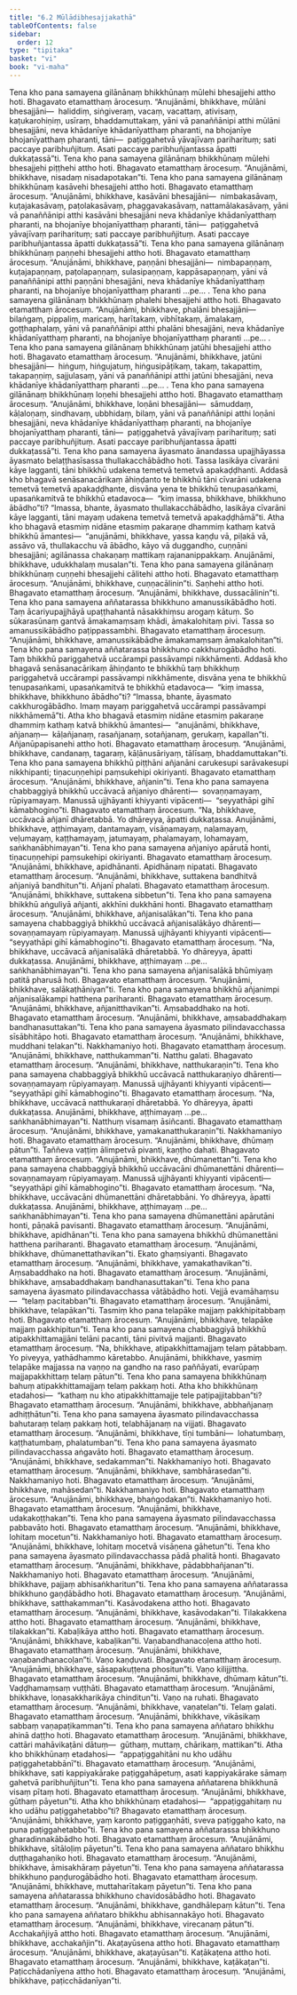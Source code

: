 ```yaml
---
title: "6.2 Mūlādibhesajjakathā"
tableOfContents: false
sidebar:
  order: 12
type: "tipitaka"
basket: "vi"
book: "vi-maha"
---
```



<DynamicBreadcrumb />

<Division number="263" book="vi-maha">

<Paragraph number="1203" book="vi-maha">
Tena kho pana samayena gilānānaṃ bhikkhūnaṃ mūlehi bhesajjehi attho hoti. Bhagavato etamatthaṃ ārocesuṃ. “Anujānāmi, bhikkhave, mūlāni bhesajjāni—  haliddiṃ, siṅgiveraṃ, vacaṃ, vacattaṃ, ativisaṃ, kaṭukarohiṇiṃ, usīraṃ, bhaddamuttakaṃ, yāni vā panaññānipi atthi mūlāni bhesajjāni, neva khādanīye khādanīyatthaṃ pharanti, na bhojanīye bhojanīyatthaṃ pharanti, tāni—  paṭiggahetvā yāvajīvaṃ pariharituṃ; sati paccaye paribhuñjituṃ. Asati paccaye paribhuñjantassa āpatti dukkaṭassā”ti.
</Paragraph>

<Paragraph number="1204" book="vi-maha">
Tena kho pana samayena gilānānaṃ bhikkhūnaṃ mūlehi bhesajjehi piṭṭhehi attho hoti. Bhagavato etamatthaṃ ārocesuṃ. “Anujānāmi, bhikkhave, nisadaṃ nisadapotakan”ti.
</Paragraph>

<Paragraph number="1205" book="vi-maha">
Tena kho pana samayena gilānānaṃ bhikkhūnaṃ kasāvehi bhesajjehi attho hoti. Bhagavato etamatthaṃ ārocesuṃ. “Anujānāmi, bhikkhave, kasāvāni bhesajjāni—  nimbakasāvaṃ, kuṭajakasāvaṃ, paṭolakasāvaṃ, phaggavakasāvaṃ, nattamālakasāvaṃ, yāni vā panaññānipi atthi kasāvāni bhesajjāni neva khādanīye khādanīyatthaṃ pharanti, na bhojanīye bhojanīyatthaṃ pharanti, tāni—  paṭiggahetvā yāvajīvaṃ pariharituṃ; sati paccaye paribhuñjituṃ. Asati paccaye paribhuñjantassa āpatti dukkaṭassā”ti.
</Paragraph>

<Paragraph number="1206" book="vi-maha">
Tena kho pana samayena gilānānaṃ bhikkhūnaṃ paṇṇehi bhesajjehi attho hoti. Bhagavato etamatthaṃ ārocesuṃ. “Anujānāmi, bhikkhave, paṇṇāni bhesajjāni—  nimbapaṇṇaṃ, kuṭajapaṇṇaṃ, paṭolapaṇṇaṃ, sulasipaṇṇaṃ, kappāsapaṇṇaṃ, yāni vā panaññānipi atthi paṇṇāni bhesajjāni, neva khādanīye khādanīyatthaṃ pharanti, na bhojanīye bhojanīyatthaṃ pharanti …pe… .
</Paragraph>

<Paragraph number="1207" book="vi-maha">
Tena kho pana samayena gilānānaṃ bhikkhūnaṃ phalehi bhesajjehi attho hoti. Bhagavato etamatthaṃ ārocesuṃ. “Anujānāmi, bhikkhave, phalāni bhesajjāni—  bilaṅgaṃ, pippaliṃ, maricaṃ, harītakaṃ, vibhītakaṃ, āmalakaṃ, goṭṭhaphalaṃ, yāni vā panaññānipi atthi phalāni bhesajjāni, neva khādanīye khādanīyatthaṃ pharanti, na bhojanīye bhojanīyatthaṃ pharanti …pe… .
</Paragraph>

<Paragraph number="1208" book="vi-maha">
Tena kho pana samayena gilānānaṃ bhikkhūnaṃ jatūhi bhesajjehi attho hoti. Bhagavato etamatthaṃ ārocesuṃ. “Anujānāmi, bhikkhave, jatūni bhesajjāni—  hiṅguṃ, hiṅgujatuṃ, hiṅgusipāṭikaṃ, takaṃ, takapattiṃ, takapaṇṇiṃ, sajjulasaṃ, yāni vā panaññānipi atthi jatūni bhesajjāni, neva khādanīye khādanīyatthaṃ pharanti …pe… .
</Paragraph>

<Paragraph number="1209" book="vi-maha">
Tena kho pana samayena gilānānaṃ bhikkhūnaṃ loṇehi bhesajjehi attho hoti. Bhagavato etamatthaṃ ārocesuṃ. “Anujānāmi, bhikkhave, loṇāni bhesajjāni—  sāmuddaṃ, kāḷaloṇaṃ, sindhavaṃ, ubbhidaṃ, bilaṃ, yāni vā panaññānipi atthi loṇāni bhesajjāni, neva khādanīye khādanīyatthaṃ pharanti, na bhojanīye bhojanīyatthaṃ pharanti, tāni—  paṭiggahetvā yāvajīvaṃ pariharituṃ; sati paccaye paribhuñjituṃ. Asati paccaye paribhuñjantassa āpatti dukkaṭassā”ti.
</Paragraph>

</Division>
<Division number="264" book="vi-maha">

<Paragraph number="1210" book="vi-maha">
Tena kho pana samayena āyasmato ānandassa upajjhāyassa āyasmato belaṭṭhasīsassa thullakacchābādho hoti. Tassa lasikāya cīvarāni kāye lagganti, tāni bhikkhū udakena temetvā temetvā apakaḍḍhanti. Addasā kho bhagavā senāsanacārikaṃ āhiṇḍanto te bhikkhū tāni cīvarāni udakena temetvā temetvā apakaḍḍhante, disvāna yena te bhikkhū tenupasaṅkami, upasaṅkamitvā te bhikkhū etadavoca—  “kiṃ imassa, bhikkhave, bhikkhuno ābādho”ti? “Imassa, bhante, āyasmato thullakacchābādho, lasikāya cīvarāni kāye lagganti, tāni mayaṃ udakena temetvā temetvā apakaḍḍhāmā”ti. Atha kho bhagavā etasmiṃ nidāne etasmiṃ pakaraṇe dhammiṃ kathaṃ katvā bhikkhū āmantesi—  “anujānāmi, bhikkhave, yassa kaṇḍu vā, piḷakā vā, assāvo vā, thullakacchu vā ābādho, kāyo vā duggandho, cuṇṇāni bhesajjāni; agilānassa chakaṇaṃ mattikaṃ rajananippakkaṃ. Anujānāmi, bhikkhave, udukkhalaṃ musalan”ti.
</Paragraph>

<Paragraph number="1211" book="vi-maha">
Tena kho pana samayena gilānānaṃ bhikkhūnaṃ cuṇṇehi bhesajjehi cālitehi attho hoti. Bhagavato etamatthaṃ ārocesuṃ. “Anujānāmi, bhikkhave, cuṇṇacālinin”ti. Saṇhehi attho hoti. Bhagavato etamatthaṃ ārocesuṃ. “Anujānāmi, bhikkhave, dussacālinin”ti.
</Paragraph>

<Paragraph number="1212" book="vi-maha">
Tena kho pana samayena aññatarassa bhikkhuno amanussikābādho hoti. Taṃ ācariyupajjhāyā upaṭṭhahantā nāsakkhiṃsu arogaṃ kātuṃ. So sūkarasūnaṃ gantvā āmakamaṃsaṃ khādi, āmakalohitaṃ pivi. Tassa so amanussikābādho paṭippassambhi. Bhagavato etamatthaṃ ārocesuṃ. “Anujānāmi, bhikkhave, amanussikābādhe āmakamaṃsaṃ āmakalohitan”ti.
</Paragraph>

</Division>
<Division number="265" book="vi-maha">

<Paragraph number="1213" book="vi-maha">
Tena kho pana samayena aññatarassa bhikkhuno cakkhurogābādho hoti. Taṃ bhikkhū pariggahetvā uccārampi passāvampi nikkhāmenti. Addasā kho bhagavā senāsanacārikaṃ āhiṇḍanto te bhikkhū taṃ bhikkhuṃ pariggahetvā uccārampi passāvampi nikkhāmente, disvāna yena te bhikkhū tenupasaṅkami, upasaṅkamitvā te bhikkhū etadavoca—  “kiṃ imassa, bhikkhave, bhikkhuno ābādho”ti? “Imassa, bhante, āyasmato cakkhurogābādho. Imaṃ mayaṃ pariggahetvā uccārampi passāvampi nikkhāmemā”ti. Atha kho bhagavā etasmiṃ nidāne etasmiṃ pakaraṇe dhammiṃ kathaṃ katvā bhikkhū āmantesi—  “anujānāmi, bhikkhave, añjanaṃ—  kāḷañjanaṃ, rasañjanaṃ, sotañjanaṃ, gerukaṃ, kapallan”ti. Añjanūpapisanehi attho hoti. Bhagavato etamatthaṃ ārocesuṃ. “Anujānāmi, bhikkhave, candanaṃ, tagaraṃ, kāḷānusāriyaṃ, tālīsaṃ, bhaddamuttakan”ti. Tena kho pana samayena bhikkhū piṭṭhāni añjanāni carukesupi sarāvakesupi nikkhipanti; tiṇacuṇṇehipi paṃsukehipi okiriyanti. Bhagavato etamatthaṃ ārocesuṃ. “Anujānāmi, bhikkhave, añjanin”ti.
</Paragraph>

<Paragraph number="1214" book="vi-maha">
Tena kho pana samayena chabbaggiyā bhikkhū uccāvacā añjaniyo dhārenti—  sovaṇṇamayaṃ, rūpiyamayaṃ. Manussā ujjhāyanti khiyyanti vipācenti—  “seyyathāpi gihī kāmabhogino”ti. Bhagavato etamatthaṃ ārocesuṃ. “Na, bhikkhave, uccāvacā añjanī dhāretabbā. Yo dhāreyya, āpatti dukkaṭassa. Anujānāmi, bhikkhave, aṭṭhimayaṃ, dantamayaṃ, visāṇamayaṃ, naḷamayaṃ, veḷumayaṃ, kaṭṭhamayaṃ, jatumayaṃ, phalamayaṃ, lohamayaṃ, saṅkhanābhimayan”ti.
</Paragraph>

<Paragraph number="1215" book="vi-maha">
Tena kho pana samayena añjaniyo apārutā honti, tiṇacuṇṇehipi paṃsukehipi okiriyanti. Bhagavato etamatthaṃ ārocesuṃ. “Anujānāmi, bhikkhave, apidhānanti. Apidhānaṃ nipatati. Bhagavato etamatthaṃ ārocesuṃ. “Anujānāmi, bhikkhave, suttakena bandhitvā añjaniyā bandhitun”ti. Añjanī phalati. Bhagavato etamatthaṃ ārocesuṃ. “Anujānāmi, bhikkhave, suttakena sibbetun”ti.
</Paragraph>

<Paragraph number="1216" book="vi-maha">
Tena kho pana samayena bhikkhū aṅguliyā añjanti, akkhīni dukkhāni honti. Bhagavato etamatthaṃ ārocesuṃ. “Anujānāmi, bhikkhave, añjanisalākan”ti.
</Paragraph>

<Paragraph number="1217" book="vi-maha">
Tena kho pana samayena chabbaggiyā bhikkhū uccāvacā añjanisalākāyo dhārenti—  sovaṇṇamayaṃ rūpiyamayaṃ. Manussā ujjhāyanti khiyyanti vipācenti—  “seyyathāpi gihī kāmabhogino”ti. Bhagavato etamatthaṃ ārocesuṃ. “Na, bhikkhave, uccāvacā añjanisalākā dhāretabbā. Yo dhāreyya, āpatti dukkaṭassa. Anujānāmi, bhikkhave, aṭṭhimayaṃ …pe…  saṅkhanābhimayan”ti.
</Paragraph>

<Paragraph number="1218" book="vi-maha">
Tena kho pana samayena añjanisalākā bhūmiyaṃ patitā pharusā hoti. Bhagavato etamatthaṃ ārocesuṃ. “Anujānāmi, bhikkhave, salākaṭhāniyan”ti.
</Paragraph>

<Paragraph number="1219" book="vi-maha">
Tena kho pana samayena bhikkhū añjanimpi añjanisalākampi hatthena pariharanti. Bhagavato etamatthaṃ ārocesuṃ. “Anujānāmi, bhikkhave, añjanitthavikan”ti. Aṃsabaddhako na hoti. Bhagavato etamatthaṃ ārocesuṃ. “Anujānāmi, bhikkhave, aṃsabaddhakaṃ bandhanasuttakan”ti.
</Paragraph>

</Division>
<Division number="266" book="vi-maha">

<Paragraph number="1220" book="vi-maha">
Tena kho pana samayena āyasmato pilindavacchassa sīsābhitāpo hoti. Bhagavato etamatthaṃ ārocesuṃ. “Anujānāmi, bhikkhave, muddhani telakan”ti. Nakkhamaniyo hoti. Bhagavato etamatthaṃ ārocesuṃ. “Anujānāmi, bhikkhave, natthukamman”ti. Natthu galati. Bhagavato etamatthaṃ ārocesuṃ. “Anujānāmi, bhikkhave, natthukaraṇin”ti.
</Paragraph>

<Paragraph number="1221" book="vi-maha">
Tena kho pana samayena chabbaggiyā bhikkhū uccāvacā natthukaraṇiyo dhārenti—  sovaṇṇamayaṃ rūpiyamayaṃ. Manussā ujjhāyanti khiyyanti vipācenti—  “seyyathāpi gihī kāmabhogino”ti. Bhagavato etamatthaṃ ārocesuṃ. “Na, bhikkhave, uccāvacā natthukaraṇī dhāretabbā. Yo dhāreyya, āpatti dukkaṭassa. Anujānāmi, bhikkhave, aṭṭhimayaṃ …pe…  saṅkhanābhimayan”ti. Natthuṃ visamaṃ āsiñcanti. Bhagavato etamatthaṃ ārocesuṃ. “Anujānāmi, bhikkhave, yamakanatthukaraṇin”ti. Nakkhamaniyo hoti. Bhagavato etamatthaṃ ārocesuṃ. “Anujānāmi, bhikkhave, dhūmaṃ pātun”ti. Taññeva vaṭṭiṃ ālimpetvā pivanti, kaṇṭho dahati. Bhagavato etamatthaṃ ārocesuṃ. “Anujānāmi, bhikkhave, dhūmanettan”ti.
</Paragraph>

<Paragraph number="1222" book="vi-maha">
Tena kho pana samayena chabbaggiyā bhikkhū uccāvacāni dhūmanettāni dhārenti—  sovaṇṇamayaṃ rūpiyamayaṃ. Manussā ujjhāyanti khiyyanti vipācenti—  “seyyathāpi gihī kāmabhogino”ti. Bhagavato etamatthaṃ ārocesuṃ. “Na, bhikkhave, uccāvacāni dhūmanettāni dhāretabbāni. Yo dhāreyya, āpatti dukkaṭassa. Anujānāmi, bhikkhave, aṭṭhimayaṃ …pe…  saṅkhanābhimayan”ti.
</Paragraph>

<Paragraph number="1223" book="vi-maha">
Tena kho pana samayena dhūmanettāni apārutāni honti, pāṇakā pavisanti. Bhagavato etamatthaṃ ārocesuṃ. “Anujānāmi, bhikkhave, apidhānan”ti.
</Paragraph>

<Paragraph number="1224" book="vi-maha">
Tena kho pana samayena bhikkhū dhūmanettāni hatthena pariharanti. Bhagavato etamatthaṃ ārocesuṃ. “Anujānāmi, bhikkhave, dhūmanettathavikan”ti. Ekato ghaṃsiyanti. Bhagavato etamatthaṃ ārocesuṃ. “Anujānāmi, bhikkhave, yamakathavikan”ti. Aṃsabaddhako na hoti. Bhagavato etamatthaṃ ārocesuṃ. “Anujānāmi, bhikkhave, aṃsabaddhakaṃ bandhanasuttakan”ti.
</Paragraph>

</Division>
<Division number="267" book="vi-maha">

<Paragraph number="1225" book="vi-maha">
Tena kho pana samayena āyasmato pilindavacchassa vātābādho hoti. Vejjā evamāhaṃsu—  “telaṃ pacitabban”ti. Bhagavato etamatthaṃ ārocesuṃ. “Anujānāmi, bhikkhave, telapākan”ti. Tasmiṃ kho pana telapāke majjaṃ pakkhipitabbaṃ hoti. Bhagavato etamatthaṃ ārocesuṃ. “Anujānāmi, bhikkhave, telapāke majjaṃ pakkhipitun”ti.
</Paragraph>

<Paragraph number="1226" book="vi-maha">
Tena kho pana samayena chabbaggiyā bhikkhū atipakkhittamajjāni telāni pacanti, tāni pivitvā majjanti. Bhagavato etamatthaṃ ārocesuṃ. “Na, bhikkhave, atipakkhittamajjaṃ telaṃ pātabbaṃ. Yo piveyya, yathādhammo kāretabbo. Anujānāmi, bhikkhave, yasmiṃ telapāke majjassa na vaṇṇo na gandho na raso paññāyati, evarūpaṃ majjapakkhittaṃ telaṃ pātun”ti.
</Paragraph>

<Paragraph number="1227" book="vi-maha">
Tena kho pana samayena bhikkhūnaṃ bahuṃ atipakkhittamajjaṃ telaṃ pakkaṃ hoti. Atha kho bhikkhūnaṃ etadahosi—  “kathaṃ nu kho atipakkhittamajje tele paṭipajjitabban”ti? Bhagavato etamatthaṃ ārocesuṃ. “Anujānāmi, bhikkhave, abbhañjanaṃ adhiṭṭhātun”ti.
</Paragraph>

<Paragraph number="1228" book="vi-maha">
Tena kho pana samayena āyasmato pilindavacchassa bahutaraṃ telaṃ pakkaṃ hoti, telabhājanaṃ na vijjati. Bhagavato etamatthaṃ ārocesuṃ. “Anujānāmi, bhikkhave, tīṇi tumbāni—  lohatumbaṃ, kaṭṭhatumbaṃ, phalatumban”ti.
</Paragraph>

<Paragraph number="1229" book="vi-maha">
Tena kho pana samayena āyasmato pilindavacchassa aṅgavāto hoti. Bhagavato etamatthaṃ ārocesuṃ. “Anujānāmi, bhikkhave, sedakamman”ti. Nakkhamaniyo hoti. Bhagavato etamatthaṃ ārocesuṃ. “Anujānāmi, bhikkhave, sambhārasedan”ti. Nakkhamaniyo hoti. Bhagavato etamatthaṃ ārocesuṃ. “Anujānāmi, bhikkhave, mahāsedan”ti. Nakkhamaniyo hoti. Bhagavato etamatthaṃ ārocesuṃ. “Anujānāmi, bhikkhave, bhaṅgodakan”ti. Nakkhamaniyo hoti. Bhagavato etamatthaṃ ārocesuṃ. “Anujānāmi, bhikkhave, udakakoṭṭhakan”ti.
</Paragraph>

<Paragraph number="1230" book="vi-maha">
Tena kho pana samayena āyasmato pilindavacchassa pabbavāto hoti. Bhagavato etamatthaṃ ārocesuṃ. “Anujānāmi, bhikkhave, lohitaṃ mocetun”ti. Nakkhamaniyo hoti. Bhagavato etamatthaṃ ārocesuṃ. “Anujānāmi, bhikkhave, lohitaṃ mocetvā visāṇena gāhetun”ti.
</Paragraph>

<Paragraph number="1231" book="vi-maha">
Tena kho pana samayena āyasmato pilindavacchassa pādā phalitā honti. Bhagavato etamatthaṃ ārocesuṃ. “Anujānāmi, bhikkhave, pādabbhañjanan”ti. Nakkhamaniyo hoti. Bhagavato etamatthaṃ ārocesuṃ. “Anujānāmi, bhikkhave, pajjaṃ abhisaṅkharitun”ti.
</Paragraph>

<Paragraph number="1232" book="vi-maha">
Tena kho pana samayena aññatarassa bhikkhuno gaṇḍābādho hoti. Bhagavato etamatthaṃ ārocesuṃ. “Anujānāmi, bhikkhave, satthakamman”ti. Kasāvodakena attho hoti. Bhagavato etamatthaṃ ārocesuṃ. “Anujānāmi, bhikkhave, kasāvodakan”ti. Tilakakkena attho hoti. Bhagavato etamatthaṃ ārocesuṃ. “Anujānāmi, bhikkhave, tilakakkan”ti. Kabaḷikāya attho hoti. Bhagavato etamatthaṃ ārocesuṃ. “Anujānāmi, bhikkhave, kabaḷikan”ti. Vaṇabandhanacoḷena attho hoti. Bhagavato etamatthaṃ ārocesuṃ. “Anujānāmi, bhikkhave, vaṇabandhanacoḷan”ti. Vaṇo kaṇḍuvati. Bhagavato etamatthaṃ ārocesuṃ. “Anujānāmi, bhikkhave, sāsapakuṭṭena phositun”ti. Vaṇo kilijjittha. Bhagavato etamatthaṃ ārocesuṃ. “Anujānāmi, bhikkhave, dhūmaṃ kātun”ti. Vaḍḍhamaṃsaṃ vuṭṭhāti. Bhagavato etamatthaṃ ārocesuṃ. “Anujānāmi, bhikkhave, loṇasakkharikāya chinditun”ti. Vaṇo na ruhati. Bhagavato etamatthaṃ ārocesuṃ. “Anujānāmi, bhikkhave, vaṇatelan”ti. Telaṃ galati. Bhagavato etamatthaṃ ārocesuṃ. “Anujānāmi, bhikkhave, vikāsikaṃ sabbaṃ vaṇapaṭikamman”ti.
</Paragraph>

</Division>
<Division number="268" book="vi-maha">

<Paragraph number="1233" book="vi-maha">
Tena kho pana samayena aññataro bhikkhu ahinā daṭṭho hoti. Bhagavato etamatthaṃ ārocesuṃ. “Anujānāmi, bhikkhave, cattāri mahāvikaṭāni dātuṃ—  gūthaṃ, muttaṃ, chārikaṃ, mattikan”ti. Atha kho bhikkhūnaṃ etadahosi—  “appaṭiggahitāni nu kho udāhu paṭiggahetabbānī”ti. Bhagavato etamatthaṃ ārocesuṃ. “Anujānāmi, bhikkhave, sati kappiyakārake paṭiggahāpetuṃ, asati kappiyakārake sāmaṃ gahetvā paribhuñjitun”ti.
</Paragraph>

<Paragraph number="1234" book="vi-maha">
Tena kho pana samayena aññatarena bhikkhunā visaṃ pītaṃ hoti. Bhagavato etamatthaṃ ārocesuṃ. “Anujānāmi, bhikkhave, gūthaṃ pāyetun”ti. Atha kho bhikkhūnaṃ etadahosi—  “appaṭiggahitaṃ nu kho udāhu paṭiggahetabbo”ti? Bhagavato etamatthaṃ ārocesuṃ. “Anujānāmi, bhikkhave, yaṃ karonto paṭiggaṇhāti, sveva paṭiggaho kato, na puna paṭiggahetabbo”ti.
</Paragraph>

</Division>
<Division number="269" book="vi-maha">

<Paragraph number="1235" book="vi-maha">
Tena kho pana samayena aññatarassa bhikkhuno gharadinnakābādho hoti. Bhagavato etamatthaṃ ārocesuṃ. “Anujānāmi, bhikkhave, sītāloḷiṃ pāyetun”ti.
</Paragraph>

<Paragraph number="1236" book="vi-maha">
Tena kho pana samayena aññataro bhikkhu duṭṭhagahaṇiko hoti. Bhagavato etamatthaṃ ārocesuṃ. “Anujānāmi, bhikkhave, āmisakhāraṃ pāyetun”ti.
</Paragraph>

<Paragraph number="1237" book="vi-maha">
Tena kho pana samayena aññatarassa bhikkhuno paṇḍurogābādho hoti. Bhagavato etamatthaṃ ārocesuṃ. “Anujānāmi, bhikkhave, muttaharītakaṃ pāyetun”ti.
</Paragraph>

<Paragraph number="1238" book="vi-maha">
Tena kho pana samayena aññatarassa bhikkhuno chavidosābādho hoti. Bhagavato etamatthaṃ ārocesuṃ. “Anujānāmi, bhikkhave, gandhālepaṃ kātun”ti.
</Paragraph>

<Paragraph number="1239" book="vi-maha">
Tena kho pana samayena aññataro bhikkhu abhisannakāyo hoti. Bhagavato etamatthaṃ ārocesuṃ. “Anujānāmi, bhikkhave, virecanaṃ pātun”ti. Acchakañjiyā attho hoti. Bhagavato etamatthaṃ ārocesuṃ. “Anujānāmi, bhikkhave, acchakañjin”ti. Akaṭayūsena attho hoti. Bhagavato etamatthaṃ ārocesuṃ. “Anujānāmi, bhikkhave, akaṭayūsan”ti. Kaṭākaṭena attho hoti. Bhagavato etamatthaṃ ārocesuṃ. “Anujānāmi, bhikkhave, kaṭākaṭan”ti. Paṭicchādanīyena attho hoti. Bhagavato etamatthaṃ ārocesuṃ. “Anujānāmi, bhikkhave, paṭicchādanīyan”ti.
</Paragraph>
</Division>